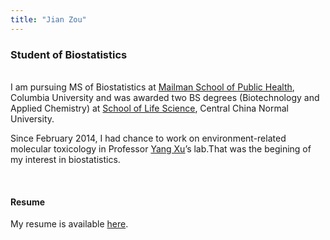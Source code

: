 ```yaml
---
title: "Jian Zou"
---
```


### Student of Biostatistics
<br>
I am pursuing MS of Biostatistics at [Mailman School of Public Health](https://www.mailman.columbia.edu/), Columbia University and was awarded two BS degrees (Biotechnology and Applied Chemistry) at [School of Life Science](http://bio.ccnu.edu.cn/), Central China Normal University.  

Since February 2014, I had chance to work on environment-related molecular toxicology in Professor [Yang Xu](http://bio.ccnu.edu.cn/info/1053/2297.htm)’s lab.That was the begining of my interest in biostatistics.

<br>

#### Resume
My resume is available [here](downloads/CV_JianZou.pdf).
